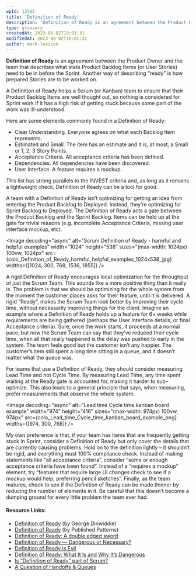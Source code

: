 ```yaml
---
wpId: 12565
title: 'Definition of Ready'
description: 'Definition of Ready is an agreement between the Product Owner and the team that describes what state Product Backlog Items (or User Stories) need to be in before the Sprint. Another way of describing "ready" is how prepared Stories are to be worked on. A Definition of Ready helps a Scrum (or Kanban) team to ...'
type: glossary
createdAt: 2023-08-02T18:01:31
modifiedAt: 2023-08-02T18:01:31
author: mark-levison
---
```





**Definition of Ready** is an agreement between the Product Owner and the team that describes what state Product Backlog Items (or User Stories) need to be in before the Sprint. Another way of describing “ready” is how prepared Stories are to be worked on.

A Definition of Ready helps a Scrum (or Kanban) team to ensure that their Product Backlog Items are well thought out, so nothing is considered for Sprint work if it has a high risk of getting stuck because some part of the work was ill-understood.

Here are some elements commonly found in a Definition of Ready:

*   Clear Understanding. Everyone agrees on what each Backlog Item represents.
*   Estimated and Small. The item has an estimate and it is, at most, a Small or 1, 2, 3 Story Points.
*   Acceptance Criteria. All acceptance criteria has been defined.
*   Dependencies. All dependencies have been discovered.
*   User Interface. A feature requires a mockup.

This list has strong parallels to the INVEST criteria and, as long as it remains a lightweight check, Definition of Ready can be a tool for good.

A team with a Definition of Ready isn’t optimizing for getting an idea from entering the Product Backlog to Deployed. Instead, they’re optimizing for Sprint Backlog to Deployed. The Definition of Ready acts a gate between the Product Backlog and the Sprint Backlog. Items can be held up at the gate for trivial reasons (e.g. incomplete Acceptance Criteria, missing user interface mockup, etc).

<Image decoding="async" alt="Scrum Definition of Ready - harmful and helpful examples" width="1024" height="538" sizes="(max-width: 1024px) 100vw, 1024px" src={colo_Definition_of_Ready_harmful_helpful_examples_1024x538_jpg} widths={[1024, 300, 768, 1536, 1855]} />

A rigid Definition of Ready encourages local optimization for the throughput of just the Scrum Team. This sounds like a more positive thing than it really is. The problem is that we should be optimizing for the whole system from the moment the customer places asks for their feature, until it is delivered. A rigid “Ready”, makes the Scrum Team look better by improving their cycle time, without necessarily improving things for the client. Imagine an example where a Definition of Ready holds up a feature for 6+ weeks while requirements are being gathered (perhaps the User Interface details, or final Acceptance criteria). Sure, once the work starts, it proceeds at a normal pace, but now the Scrum Team can say that they’ve reduced their cycle time, when all that really happened is the delay was pushed to early in the system. The team feels good but the customer isn’t any happier. The customer’s item still spent a long time sitting in a queue, and it doesn’t matter what the queue was.

For teams that use a Definition of Ready, they should consider measuring Lead Time and not Cycle Time. By measuring Lead Time, any time spent waiting at the Ready gate is accounted for, making it harder to sub-optimize. This also leads to a general principle that says, when measuring, prefer measurements that observe the whole system.

<Image decoding="async" alt="Lead time Cycle time kanban board example" width="974" height="416" sizes="(max-width: 974px) 100vw, 974px" src={colo_Lead_time_Cycle_time_kanban_board_example_png} widths={[974, 300, 768]} />

My own preference is that, if your team has items that are frequently getting stuck in Sprint, consider a Definition of Ready but only cover the details that are currently causing problems. Hold on to the definition lightly – it shouldn’t be rigid, and everything must 100% compliance check. Instead of making statements like “all acceptance criteria”, consider “some or enough acceptance criteria have been found”. Instead of a “requires a mockup” element, try “features that require large UI changes check to see if a mockup would help, preferring pencil sketches”. Finally, as the team matures, check to see if the Definition of Ready can be made thinner by reducing the number of elements in it. Be careful that this doesn’t become a dumping ground for every little problem the team ever had.

#### Resource Links:

*   [Definition of Ready](https://blog.gdinwiddie.com/2014/03/27/definition-of-ready/) (by George Dinwiddie)
*   [Definition of Ready](https://sites.google.com/a/scrumplop.org/published-patterns/value-stream/product-backlog/definition-of-ready) (by Published Patterns)
*   [Definition of Ready: A double edged sword](https://stefanroock.wordpress.com/2012/08/04/definition-of-ready-a-double-edged-sword/)
*   [Definition of Ready — Dangerous or Necessary?](https://medium.com/serious-scrum/definition-of-ready-dangerous-or-necessary-891e586efd0d)
*   [Definition of Ready is Evil](https://mike-brewer.medium.com/definition-of-ready-is-evil-3aa50bb29ca5)
*   [Definition of Ready: What It Is and Why It’s Dangerous](https://www.mountaingoatsoftware.com/blog/the-dangers-of-a-definition-of-ready)
*   [Is “Definition of Ready” part of Scrum?](https://collaborativeleadershipteam.com/blog/is-definition-of-ready-part-of-scrum)
*   [A Question of Handoffs & Queues](https://www.agilemagic.ca/blog/handoffs-and-queues)